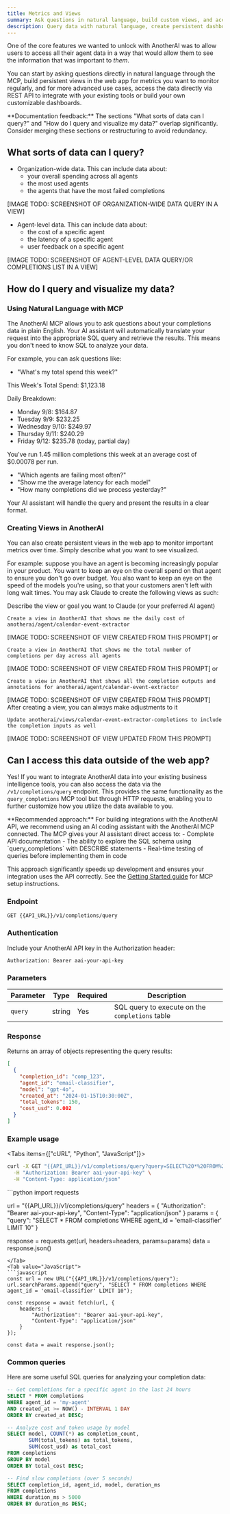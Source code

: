 ```yaml
---
title: Metrics and Views
summary: Ask questions in natural language, build custom views, and access your AI agent data to monitor performance, costs, and usage patterns
description: Query data with natural language, create persistent dashboards, and integrate with your tools via API for advanced use cases
---
```



One of the core features we wanted to unlock with AnotherAI was to allow users to access all their agent data in a way that would allow them to see the information that was important to *them*. 

You can start by asking questions directly in natural language through the MCP, build persistent views in the web app for metrics you want to monitor regularly, and for more advanced use cases, access the data directly via REST API to integrate with your existing tools or build your own customizable dashboards.

<Callout type="warning">
**Documentation feedback:** The sections "What sorts of data can I query?" and "How do I query and visualize my data?" overlap significantly. Consider merging these sections or restructuring to avoid redundancy.
</Callout>

## What sorts of data can I query?

- Organization-wide data. This can include data about:
  - your overall spending across all agents
  - the most used agents
  - the agents that have the most failed completions

[IMAGE TODO: SCREENSHOT OF ORGANIZATION-WIDE DATA QUERY IN A VIEW]
- Agent-level data. This can include data about:
  - the cost of a specific agent
  - the latency of a specific agent
  - user feedback on a specific agent

[IMAGE TODO: SCREENSHOT OF AGENT-LEVEL DATA QUERY/OR COMPLETIONS LIST IN A VIEW]

## How do I query and visualize my data?

### Using Natural Language with MCP

The AnotherAI MCP allows you to ask questions about your completions data in plain English. Your AI assistant will automatically translate your request into the appropriate SQL query and retrieve the results. This means you don't need to know SQL to analyze your data.

For example, you can ask questions like:
- "What's my total spend this week?"

<Accordions>
<Accordion title="Example response">
This Week's Total Spend: $1,123.18

Daily Breakdown:
- Monday 9/8: $164.87
- Tuesday 9/9: $232.25
- Wednesday 9/10: $249.97
- Thursday 9/11: $240.29
- Friday 9/12: $235.78 (today, partial day)

You've run 1.45 million completions this week at an average cost of $0.00078 per run.
</Accordion>
</Accordions>

- "Which agents are failing most often?"
- "Show me the average latency for each model"
- "How many completions did we process yesterday?"

Your AI assistant will handle the query and present the results in a clear format.

### Creating Views in AnotherAI

You can also create persistent views in the web app to monitor important metrics over time. Simply describe what you want to see visualized.

For example: suppose you have an agent is becoming increasingly popular in your product. You want to keep an eye on the overall spend on that agent to ensure you don't go over budget. You also want to keep an eye on the speed of the models you're using, so that your customers aren't left with long wait times. You may ask Claude to create the following views as such:

<Steps>
<Step>
Describe the view or goal you want to Claude (or your preferred AI agent)

```
Create a view in AnotherAI that shows me the daily cost of anotherai/agent/calendar-event-extractor
```
[IMAGE TODO: SCREENSHOT OF VIEW CREATED FROM THIS PROMPT]
or 

```
Create a view in AnotherAI that shows me the total number of completions per day across all agents
```
[IMAGE TODO: SCREENSHOT OF VIEW CREATED FROM THIS PROMPT]
or 

```
Create a view in AnotherAI that shows all the completion outputs and annotations for anotherai/agent/calendar-event-extractor
```
[IMAGE TODO: SCREENSHOT OF VIEW CREATED FROM THIS PROMPT]
</Step>
<Step>
After creating a view, you can always make adjustments to it

```
Update anotherai/views/calendar-event-extractor-completions to include the completion inputs as well
```
[IMAGE TODO: SCREENSHOT OF VIEW UPDATED FROM THIS PROMPT]
</Step>
</Steps>


## Can I access this data outside of the web app?

Yes! If you want to integrate AnotherAI data into your existing business intelligence tools, you can also access the data via the `/v1/completions/query` endpoint. This provides the same functionality as the `query_completions` MCP tool but through HTTP requests, enabling you to further customize how you utilize the data available to you.

<Callout type="info">
**Recommended approach:** For building integrations with the AnotherAI API, we recommend using an AI coding assistant with the AnotherAI MCP connected. The MCP gives your AI assistant direct access to:
- Complete API documentation
- The ability to explore the SQL schema using `query_completions` with DESCRIBE statements
- Real-time testing of queries before implementing them in code

This approach significantly speeds up development and ensures your integration uses the API correctly. See the [Getting Started guide](/getting-started) for MCP setup instructions.
</Callout>

### Endpoint

```http
GET {{API_URL}}/v1/completions/query
```

### Authentication

Include your AnotherAI API key in the Authorization header:

```http
Authorization: Bearer aai-your-api-key
```

### Parameters

| Parameter | Type | Required | Description |
|-----------|------|----------|-------------|
| `query` | string | Yes | SQL query to execute on the `completions` table |

### Response

Returns an array of objects representing the query results:

```json
[
  {
    "completion_id": "comp_123",
    "agent_id": "email-classifier",
    "model": "gpt-4o",
    "created_at": "2024-01-15T10:30:00Z",
    "total_tokens": 150,
    "cost_usd": 0.002
  }
]
```

### Example usage

<Tabs items={["cURL", "Python", "JavaScript"]}>
<Tab value="cURL">
```bash
curl -X GET "{{API_URL}}/v1/completions/query?query=SELECT%20*%20FROM%20completions%20WHERE%20agent_id%20%3D%20%27email-classifier%27%20LIMIT%2010" \
  -H "Authorization: Bearer aai-your-api-key" \
  -H "Content-Type: application/json"
```
</Tab>
<Tab value="Python">
```python
import requests

url = "{{API_URL}}/v1/completions/query"
headers = {
    "Authorization": "Bearer aai-your-api-key",
    "Content-Type": "application/json"
}
params = {
    "query": "SELECT * FROM completions WHERE agent_id = 'email-classifier' LIMIT 10"
}

response = requests.get(url, headers=headers, params=params)
data = response.json()
```
</Tab>
<Tab value="JavaScript">
```javascript
const url = new URL("{{API_URL}}/v1/completions/query");
url.searchParams.append("query", "SELECT * FROM completions WHERE agent_id = 'email-classifier' LIMIT 10");

const response = await fetch(url, {
    headers: {
        "Authorization": "Bearer aai-your-api-key",
        "Content-Type": "application/json"
    }
});

const data = await response.json();
```
</Tab>
</Tabs>

### Common queries

Here are some useful SQL queries for analyzing your completion data:

```sql
-- Get completions for a specific agent in the last 24 hours
SELECT * FROM completions 
WHERE agent_id = 'my-agent' 
AND created_at >= NOW() - INTERVAL 1 DAY
ORDER BY created_at DESC;

-- Analyze cost and token usage by model
SELECT model, COUNT(*) as completion_count, 
       SUM(total_tokens) as total_tokens, 
       SUM(cost_usd) as total_cost
FROM completions 
GROUP BY model
ORDER BY total_cost DESC;

-- Find slow completions (over 5 seconds)
SELECT completion_id, agent_id, model, duration_ms
FROM completions 
WHERE duration_ms > 5000
ORDER BY duration_ms DESC;
```
